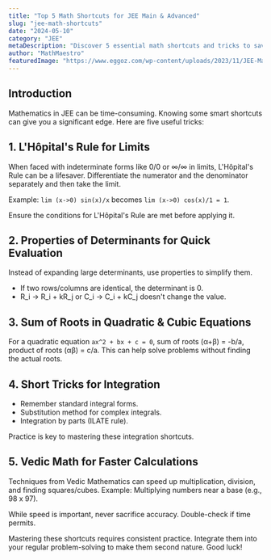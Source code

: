 ```yaml
---
title: "Top 5 Math Shortcuts for JEE Main & Advanced"
slug: "jee-math-shortcuts"
date: "2024-05-10"
category: "JEE"
metaDescription: "Discover 5 essential math shortcuts and tricks to save time and improve accuracy in your JEE Main and Advanced exams. Boost your problem-solving speed."
author: "MathMaestro"
featuredImage: "https://www.eggoz.com/wp-content/uploads/2023/11/JEE-Maths.webp"
---
```


## Introduction

Mathematics in JEE can be time-consuming. Knowing some smart shortcuts can give you a significant edge. Here are five useful tricks:

## 1. L'Hôpital's Rule for Limits

When faced with indeterminate forms like 0/0 or ∞/∞ in limits, L'Hôpital's Rule can be a lifesaver.
Differentiate the numerator and the denominator separately and then take the limit.

Example: `lim (x->0) sin(x)/x` becomes `lim (x->0) cos(x)/1 = 1`.

<Tip title="Caution!">
  Ensure the conditions for L'Hôpital's Rule are met before applying it.
</Tip>

## 2. Properties of Determinants for Quick Evaluation

Instead of expanding large determinants, use properties to simplify them.
*   If two rows/columns are identical, the determinant is 0.
*   R_i -> R_i + kR_j or C_i -> C_i + kC_j doesn't change the value.

## 3. Sum of Roots in Quadratic & Cubic Equations

For a quadratic equation `ax^2 + bx + c = 0`, sum of roots (α+β) = -b/a, product of roots (αβ) = c/a.
This can help solve problems without finding the actual roots.

## 4. Short Tricks for Integration

*   Remember standard integral forms.
*   Substitution method for complex integrals.
*   Integration by parts (ILATE rule).

<Info>
  Practice is key to mastering these integration shortcuts.
</Info>

## 5. Vedic Math for Faster Calculations

Techniques from Vedic Mathematics can speed up multiplication, division, and finding squares/cubes.
Example: Multiplying numbers near a base (e.g., 98 x 97).

<Warning title="Accuracy First">
  While speed is important, never sacrifice accuracy. Double-check if time permits.
</Warning>

Mastering these shortcuts requires consistent practice. Integrate them into your regular problem-solving to make them second nature. Good luck!
